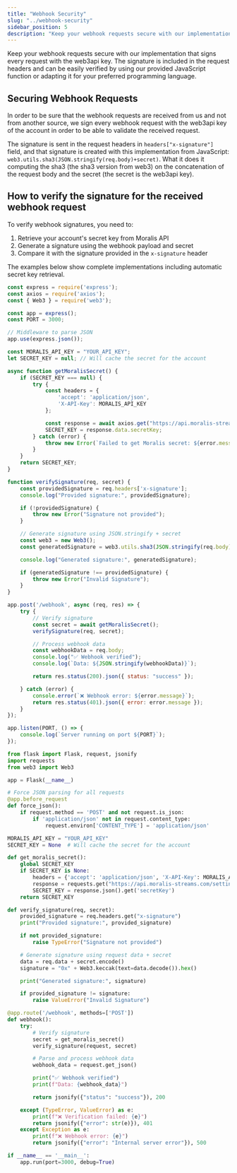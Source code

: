 ```yaml
---
title: "Webhook Security"
slug: "../webhook-security"
sidebar_position: 5
description: "Keep your webhook requests secure with our implementation that signs every request with the web3api key. The signature is included in the request headers and can be easily verified by using our provided JavaScript function or adapting it for your preferred programming language."
---
```


Keep your webhook requests secure with our implementation that signs every request with the web3api key. The signature is included in the request headers and can be easily verified by using our provided JavaScript function or adapting it for your preferred programming language.

## Securing Webhook Requests

In order to be sure that the webhook requests are received from us and not from another source, we sign every webhook request with the web3api key of the account in order to be able to validate the received request.

The signature is sent in the request headers in `headers["x-signature"]` field, and that signature is created with this implementation from JavaScript: `web3.utils.sha3(JSON.stringify(req.body)+secret)`. What it does it computing the sha3 (the sha3 version from web3) on the concatenation of the request body and the secret (the secret is the web3api key).

## How to verify the signature for the received webhook request

To verify webhook signatures, you need to:
1. Retrieve your account's secret key from Moralis API
2. Generate a signature using the webhook payload and secret
3. Compare it with the signature provided in the `x-signature` header

The examples below show complete implementations including automatic secret key retrieval.


<Tabs groupId="programming-language">
  <TabItem value="javascript" label="Node.js (Express)" default>

```javascript
const express = require('express');
const axios = require('axios');
const { Web3 } = require('web3');

const app = express();
const PORT = 3000;

// Middleware to parse JSON
app.use(express.json());

const MORALIS_API_KEY = "YOUR_API_KEY";
let SECRET_KEY = null; // Will cache the secret for the account

async function getMoralisSecret() {
    if (SECRET_KEY === null) {
        try {
            const headers = {
                'accept': 'application/json',
                'X-API-Key': MORALIS_API_KEY
            };

            const response = await axios.get("https://api.moralis-streams.com/settings", { headers });
            SECRET_KEY = response.data.secretKey;
        } catch (error) {
            throw new Error(`Failed to get Moralis secret: ${error.message}`);
        }
    }
    return SECRET_KEY;
}

function verifySignature(req, secret) {
    const providedSignature = req.headers['x-signature'];
    console.log("Provided signature:", providedSignature);

    if (!providedSignature) {
        throw new Error("Signature not provided");
    }

    // Generate signature using JSON.stringify + secret
    const web3 = new Web3();
    const generatedSignature = web3.utils.sha3(JSON.stringify(req.body) + secret);

    console.log("Generated signature:", generatedSignature);

    if (generatedSignature !== providedSignature) {
        throw new Error("Invalid Signature");
    }
}

app.post('/webhook', async (req, res) => {
    try {
        // Verify signature
        const secret = await getMoralisSecret();
        verifySignature(req, secret);

        // Process webhook data
        const webhookData = req.body;
        console.log("✅ Webhook verified");
        console.log(`Data: ${JSON.stringify(webhookData)}`);

        return res.status(200).json({ status: "success" });

    } catch (error) {
        console.error(`❌ Webhook error: ${error.message}`);
        return res.status(401).json({ error: error.message });
    }
});

app.listen(PORT, () => {
    console.log(`Server running on port ${PORT}`);
});
```

</TabItem>
<TabItem value="python" label="Python (Flask)">

```python
from flask import Flask, request, jsonify
import requests
from web3 import Web3

app = Flask(__name__)

# Force JSON parsing for all requests
@app.before_request
def force_json():
    if request.method == 'POST' and not request.is_json:
        if 'application/json' not in request.content_type:
            request.environ['CONTENT_TYPE'] = 'application/json'

MORALIS_API_KEY = "YOUR_API_KEY"
SECRET_KEY = None  # Will cache the secret for the account

def get_moralis_secret():
    global SECRET_KEY
    if SECRET_KEY is None:
        headers = {'accept': 'application/json', 'X-API-Key': MORALIS_API_KEY}
        response = requests.get("https://api.moralis-streams.com/settings", headers=headers)
        SECRET_KEY = response.json().get('secretKey')
    return SECRET_KEY

def verify_signature(req, secret):
    provided_signature = req.headers.get("x-signature")
    print("Provided signature:", provided_signature)

    if not provided_signature:
        raise TypeError("Signature not provided")

    # Generate signature using request data + secret
    data = req.data + secret.encode()
    signature = "0x" + Web3.keccak(text=data.decode()).hex()

    print("Generated signature:", signature)

    if provided_signature != signature:
        raise ValueError("Invalid Signature")

@app.route('/webhook', methods=['POST'])
def webhook():
    try:
        # Verify signature
        secret = get_moralis_secret()
        verify_signature(request, secret)

        # Parse and process webhook data
        webhook_data = request.get_json()

        print("✅ Webhook verified")
        print(f"Data: {webhook_data}")

        return jsonify({"status": "success"}), 200

    except (TypeError, ValueError) as e:
        print(f"❌ Verification failed: {e}")
        return jsonify({"error": str(e)}), 401
    except Exception as e:
        print(f"❌ Webhook error: {e}")
        return jsonify({"error": "Internal server error"}), 500

if __name__ == '__main__':
    app.run(port=3000, debug=True)
```

</TabItem>
</Tabs>
